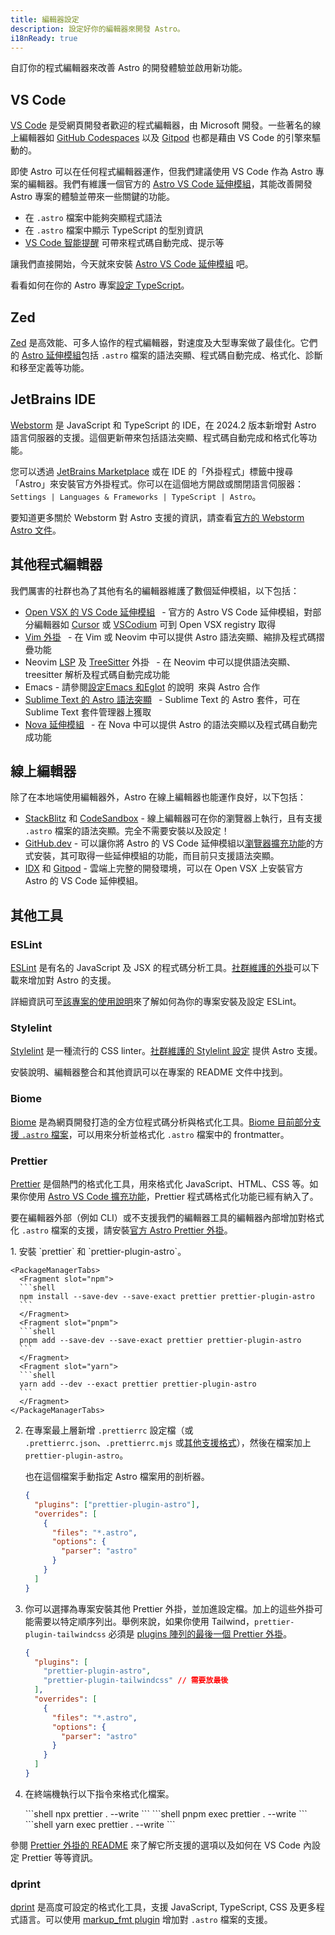 ```yaml
---
title: 編輯器設定
description: 設定好你的編輯器來開發 Astro。
i18nReady: true
---
```



自訂你的程式編輯器來改善 Astro 的開發體驗並啟用新功能。

## VS Code

[VS Code](https://code.visualstudio.com/) 是受網頁開發者歡迎的程式編輯器，由 Microsoft 開發。一些著名的線上編輯器如 [GitHub Codespaces](https://github.com/features/codespaces) 以及 [Gitpod](https://gitpod.io/) 也都是藉由 VS Code 的引擎來驅動的。

即使 Astro 可以在任何程式編輯器運作，但我們建議使用 VS Code 作為 Astro 專案的編輯器。我們有維護一個官方的 [Astro VS Code 延伸模組](https://marketplace.visualstudio.com/items?itemName=astro-build.astro-vscode)，其能改善開發 Astro 專案的體驗並帶來一些關鍵的功能。

- 在 `.astro` 檔案中能夠突顯程式語法
- 在 `.astro` 檔案中顯示 TypeScript 的型別資訊
- [VS Code 智能提醒](https://code.visualstudio.com/docs/editor/intellisense) 可帶來程式碼自動完成、提示等

讓我們直接開始，今天就來安裝 [Astro VS Code 延伸模組](https://marketplace.visualstudio.com/items?itemName=astro-build.astro-vscode) 吧。


<ReadMore>看看如何在你的 Astro 專案[設定 TypeScript](/zh-tw/guides/typescript/)。</ReadMore>

## Zed

[Zed](https://zed.dev/) 是高效能、可多人協作的程式編輯器，對速度及大型專案做了最佳化。它們的 [Astro 延伸模組](https://zed.dev/extensions/astro)包括 `.astro` 檔案的語法突顯、程式碼自動完成、格式化、診斷和移至定義等功能。

## JetBrains IDE

[Webstorm](https://www.jetbrains.com/webstorm/) 是 JavaScript 和 TypeScript 的 IDE，在 2024.2 版本新增對 Astro 語言伺服器的支援。這個更新帶來包括語法突顯、程式碼自動完成和格式化等功能。

您可以透過 [JetBrains Marketplace](https://plugins.jetbrains.com/plugin/20959-astro) 或在 IDE 的「外掛程式」標籤中搜尋「Astro」來安裝官方外掛程式。你可以在這個地方開啟或關閉語言伺服器：`Settings | Languages & Frameworks | TypeScript | Astro`。

要知道更多關於 Webstorm 對 Astro 支援的資訊，請查看[官方的 Webstorm Astro 文件](https://www.jetbrains.com/help/webstorm/astro.html)。

## 其他程式編輯器

我們厲害的社群也為了其他有名的編輯器維護了數個延伸模組，以下包括：

- [Open VSX 的 VS Code 延伸模組](https://open-vsx.org/extension/astro-build/astro-vscode) <span style="margin: 0.25em;"><Badge text="官方" /></span> - 官方的 Astro VS Code 延伸模組，對部分編輯器如 [Cursor](https://cursor.com) 或 [VSCodium](https://vscodium.com/) 可到 Open VSX registry 取得
- [Vim 外掛](https://github.com/wuelnerdotexe/vim-astro) <span style="margin: 0.25em;"><Badge class="neutral-badge" text="社群" /></span> - 在 Vim 或 Neovim 中可以提供 Astro 語法突顯、縮排及程式碼摺疊功能
- Neovim [LSP](https://github.com/neovim/nvim-lspconfig/blob/master/doc/configs.md#astro) 及 [TreeSitter](https://github.com/virchau13/tree-sitter-astro) 外掛 <span style="margin: 0.25em;"><Badge class="neutral-badge" text="社群" /></span> - 在 Neovim 中可以提供語法突顯、treesitter 解析及程式碼自動完成功能
- Emacs - 請參閱[設定Emacs 和Eglot](https://medium.com/@jrmjrm/configuring-emacs-and-eglot-to-work-with-astro-language-server-9408eb709ab0) 的說明<span style="margin: 0.25em;"><Badge class="neutral-badge" text="社群" /></span>來與 Astro 合作
- [Sublime Text 的 Astro 語法突顯](https://packagecontrol.io/packages/Astro) <span style="margin: 0.25em;"><Badge class="neutral-badge" text="社群" /></span > - Sublime Text 的 Astro 套件，可在 Sublime Text 套件管理器上獲取
- [Nova 延伸模組](https://extensions.panic.com/extensions/sciencefidelity/sciencefidelity.astro/) <span style="margin: 0.25em;"><Badge class="neutral-badge" text="社群" /></span> - 在 Nova 中可以提供 Astro 的語法突顯以及程式碼自動完成功能

## 線上編輯器

除了在本地端使用編輯器外，Astro 在線上編輯器也能運作良好，以下包括：

- [StackBlitz](https://stackblitz.com/) 和 [CodeSandbox](https://codesandbox.io/) - 線上編輯器可在你的瀏覽器上執行，且有支援 `.astro` 檔案的語法突顯。完全不需要安裝以及設定！
- [GitHub.dev](https://github.dev/) - 可以讓你將 Astro 的 VS Code 延伸模組以[瀏覽器擴充功能](https://code.visualstudio.com/api/extension-guides/web-extensions)的方式安裝，其可取得一些延伸模組的功能，而目前只支援語法突顯。
- [IDX](https://idx.dev) 和 [Gitpod](https://gitpod.io/) - 雲端上完整的開發環境，可以在 Open VSX 上安裝官方 Astro 的 VS Code 延伸模組。

## 其他工具

### ESLint

[ESLint](https://eslint.org/) 是有名的 JavaScript 及 JSX 的程式碼分析工具。[社群維護的外掛](https://github.com/ota-meshi/eslint-plugin-astro)可以下載來增加對 Astro 的支援。

詳細資訊可至[該專案的使用說明](https://ota-meshi.github.io/eslint-plugin-astro/user-guide/)來了解如何為你的專案安裝及設定 ESLint。

### Stylelint

[Stylelint](https://stylelint.io/) 是一種流行的 CSS linter。[社群維護的 Stylelint 設定](https://github.com/ota-meshi/stylelint-config-html) 提供 Astro 支援。

安裝說明、編輯器整合和其他資訊可以在專案的 README 文件中找到。

### Biome

[Biome](https://biomejs.dev/) 是為網頁開發打造的全方位程式碼分析與格式化工具。[Biome 目前部分支援 `.astro` 檔案](https://biomejs.dev/internals/language-support/#html-super-languages-support)，可以用來分析並格式化 `.astro` 檔案中的 frontmatter。

### Prettier

[Prettier](https://prettier.io/) 是個熱門的格式化工具，用來格式化 JavaScript、HTML、CSS 等。如果你使用 [Astro VS Code 擴充功能](https://marketplace.visualstudio.com/items?itemName=astro-build.astro-vscode)，Prettier 程式碼格式化功能已經有納入了。

要在編輯器外部（例如 CLI）或不支援我們的編輯器工具的編輯器內部增加對格式化 `.astro` 檔案的支援，請安裝[官方 Astro Prettier 外掛](https://github.com/withastro/prettier-plugin-astro)。

<Steps>
1. 安裝 `prettier` 和 `prettier-plugin-astro`。

    <PackageManagerTabs>
      <Fragment slot="npm">
      ```shell
      npm install --save-dev --save-exact prettier prettier-plugin-astro
      ```
      </Fragment>
      <Fragment slot="pnpm">
      ```shell
      pnpm add --save-dev --save-exact prettier prettier-plugin-astro
      ```
      </Fragment>
      <Fragment slot="yarn">
      ```shell
      yarn add --dev --exact prettier prettier-plugin-astro
      ```
      </Fragment>
    </PackageManagerTabs>

2. 在專案最上層新增 `.prettierrc` 設定檔（或 `.prettierrc.json`、`.prettierrc.mjs` 或[其他支援格式](https://prettier.io/docs/configuration)），然後在檔案加上 `prettier-plugin-astro`。

    也在這個檔案手動指定 Astro 檔案用的剖析器。

    ```json title=".prettierrc"
    {
      "plugins": ["prettier-plugin-astro"],
      "overrides": [
        {
          "files": "*.astro",
          "options": {
            "parser": "astro"
          }
        }
      ]
    }
    ```

3. 你可以選擇為專案安裝其他 Prettier 外掛，並加進設定檔。加上的這些外掛可能需要以特定順序列出。舉例來說，如果你使用 Tailwind，`prettier-plugin-tailwindcss` 必須是 [plugins 陣列的最後一個 Prettier 外掛](https://github.com/tailwindlabs/prettier-plugin-tailwindcss#compatibility-with-other-prettier-plugins)。

    ```json title=".prettierrc"
    {
      "plugins": [
        "prettier-plugin-astro",
        "prettier-plugin-tailwindcss" // 需要放最後
      ],
      "overrides": [
        {
          "files": "*.astro",
          "options": {
            "parser": "astro"
          }
        }
      ]
    }
    ```

4. 在終端機執行以下指令來格式化檔案。

    <PackageManagerTabs>
      <Fragment slot="npm">
      ```shell
      npx prettier . --write
      ```
      </Fragment>
      <Fragment slot="pnpm">
      ```shell
      pnpm exec prettier . --write
      ```
      </Fragment>
      <Fragment slot="yarn">
      ```shell
      yarn exec prettier . --write
      ```
      </Fragment>
    </PackageManagerTabs>
</Steps>

參閱 [Prettier 外掛的 README](https://github.com/withastro/prettier-plugin-astro/blob/main/README.md) 來了解它所支援的選項以及如何在 VS Code 內設定 Prettier 等等資訊。

### dprint

[dprint](https://dprint.dev/) 是高度可設定的格式化工具，支援 JavaScript, TypeScript, CSS 及更多程式語言。可以使用 [markup_fmt plugin](https://github.com/g-plane/markup_fmt) 增加對 `.astro` 檔案的支援。